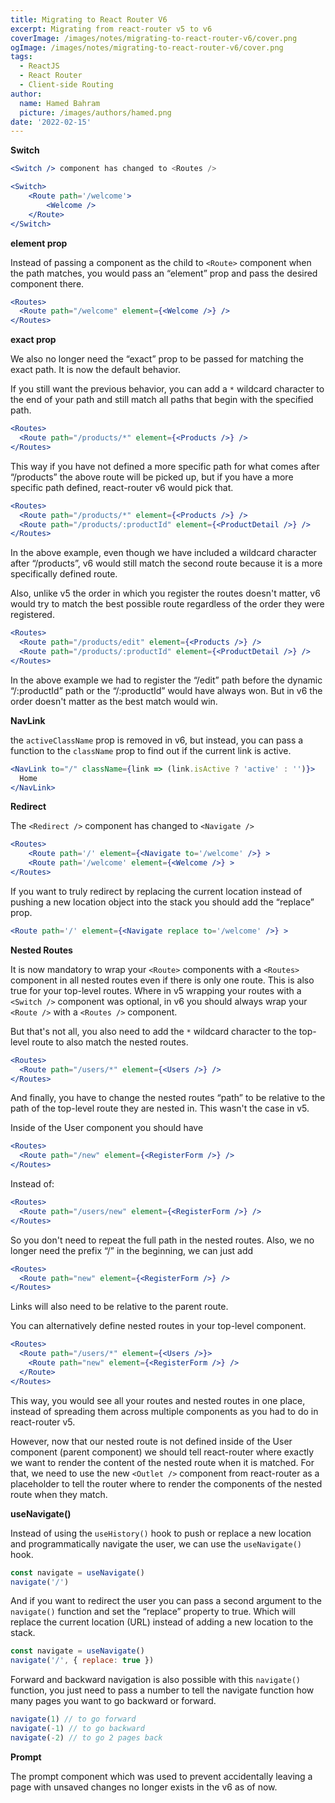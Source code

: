 ```yaml
---
title: Migrating to React Router V6
excerpt: Migrating from react-router v5 to v6
coverImage: /images/notes/migrating-to-react-router-v6/cover.png
ogImage: /images/notes/migrating-to-react-router-v6/cover.png
tags:
  - ReactJS
  - React Router
  - Client-side Routing
author:
  name: Hamed Bahram
  picture: /images/authors/hamed.png
date: '2022-02-15'
---
```


**Switch**

```jsx
<Switch /> component has changed to <Routes />

<Switch>
    <Route path='/welcome'>
        <Welcome />
    </Route>
</Switch>
```

**element prop**

Instead of passing a component as the child to `<Route>` component when the
path matches, you would pass an “element” prop and pass the desired
component there.

```jsx
<Routes>
  <Route path="/welcome" element={<Welcome />} />
</Routes>
```

**exact prop**

We also no longer need the “exact” prop to be passed for matching the exact
path. It is now the default behavior.

If you still want the previous behavior, you can add a `*` wildcard
character to the end of your path and still match all paths that begin with
the specified path.

```jsx
<Routes>
  <Route path="/products/*" element={<Products />} />
</Routes>
```

This way if you have not defined a more specific path for what comes after
“/products” the above route will be picked up, but if you have a more
specific path defined, react-router v6 would pick that.

```jsx
<Routes>
  <Route path="/products/*" element={<Products />} />
  <Route path="/products/:productId" element={<ProductDetail />} />
</Routes>
```

In the above example, even though we have included a wildcard character
after “/products”, v6 would still match the second route because it is a
more specifically defined route.

Also, unlike v5 the order in which you register the routes doesn't matter,
v6 would try to match the best possible route regardless of the order they
were registered.

```jsx
<Routes>
  <Route path="/products/edit" element={<Products />} />
  <Route path="/products/:productId" element={<ProductDetail />} />
</Routes>
```

In the above example we had to register the “/edit” path before the dynamic
“/:productId” path or the “/:productId” would have always won. But in v6
the order doesn't matter as the best match would win.

**NavLink**

the `activeClassName` prop is removed in v6, but instead, you can pass a
function to the `className` prop to find out if the current link is active.

```jsx
<NavLink to="/" className={link => (link.isActive ? 'active' : '')}>
  Home
</NavLink>
```

**Redirect**

The `<Redirect />` component has changed to `<Navigate />`

```jsx
<Routes>
    <Route path='/' element={<Navigate to='/welcome' />} >
    <Route path='/welcome' element={<Welcome />} >
</Routes>
```

If you want to truly redirect by replacing the current location instead of
pushing a new location object into the stack you should add the “replace”
prop.

```jsx
<Route path='/' element={<Navigate replace to='/welcome' />} >
```

**Nested Routes**

It is now mandatory to wrap your `<Route>` components with a `<Routes>`
component in all nested routes even if there is only one route. This is
also true for your top-level routes. Where in v5 wrapping your routes with
a `<Switch />` component was optional, in v6 you should always wrap your
`<Route />` with a `<Routes />` component.

But that's not all, you also need to add the `*` wildcard character to the
top-level route to also match the nested routes.

```jsx
<Routes>
  <Route path="/users/*" element={<Users />} />
</Routes>
```

And finally, you have to change the nested routes “path” to be relative to
the path of the top-level route they are nested in. This wasn't the case in
v5.

Inside of the User component you should have

```jsx
<Routes>
  <Route path="/new" element={<RegisterForm />} />
</Routes>
```

Instead of:

```jsx
<Routes>
  <Route path="/users/new" element={<RegisterForm />} />
</Routes>
```

So you don't need to repeat the full path in the nested routes. Also, we no
longer need the prefix “/” in the beginning, we can just add

```jsx
<Routes>
  <Route path="new" element={<RegisterForm />} />
</Routes>
```

Links will also need to be relative to the parent route.

You can alternatively define nested routes in your top-level component.

```jsx
<Routes>
  <Route path="/users/*" element={<Users />}>
    <Route path="new" element={<RegisterForm />} />
  </Route>
</Routes>
```

This way, you would see all your routes and nested routes in one place,
instead of spreading them across multiple components as you had to do in
react-router v5.

However, now that our nested route is not defined inside of the User
component (parent component) we should tell react-router where exactly we
want to render the content of the nested route when it is matched. For
that, we need to use the new `<Outlet />` component from react-router as a
placeholder to tell the router where to render the components of the nested
route when they match.

**useNavigate()**

Instead of using the `useHistory()` hook to push or replace a new location
and programmatically navigate the user, we can use the `useNavigate()`
hook.

```jsx
const navigate = useNavigate()
navigate('/')
```

And if you want to redirect the user you can pass a second argument to the
`navigate()` function and set the “replace” property to true. Which will
replace the current location (URL) instead of adding a new location to the
stack.

```jsx
const navigate = useNavigate()
navigate('/', { replace: true })
```

Forward and backward navigation is also possible with this `navigate()`
function, you just need to pass a number to tell the navigate function how
many pages you want to go backward or forward.

```jsx
navigate(1) // to go forward
navigate(-1) // to go backward
navigate(-2) // to go 2 pages back
```

**Prompt**

The prompt component which was used to prevent accidentally leaving a page
with unsaved changes no longer exists in the v6 as of now.
